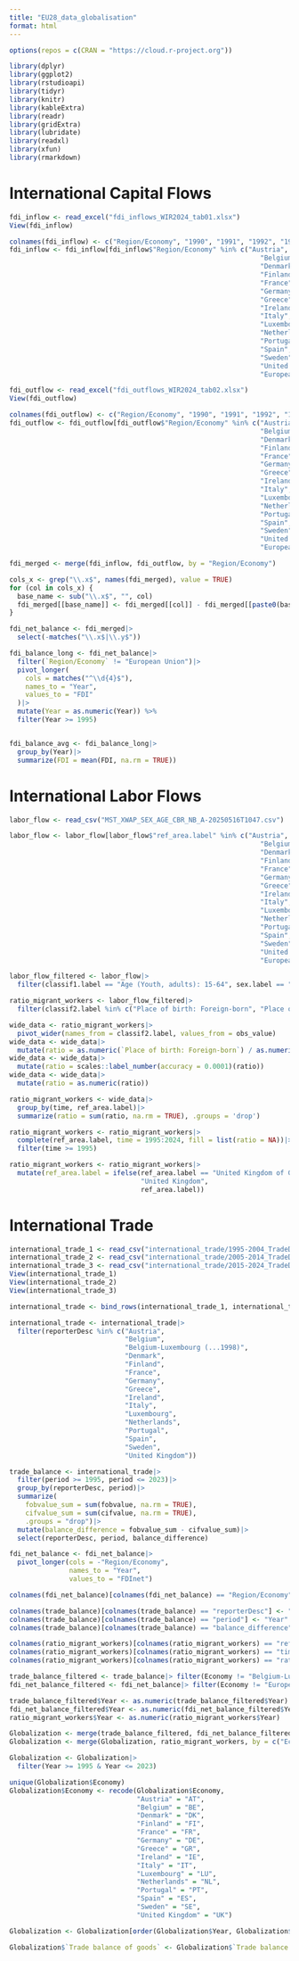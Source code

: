 ```yaml
---
title: "EU28_data_globalisation"
format: html
---
```


```r
options(repos = c(CRAN = "https://cloud.r-project.org"))
```
```r
library(dplyr)
library(ggplot2)
library(rstudioapi)
library(tidyr)
library(knitr)
library(kableExtra)
library(readr)
library(gridExtra)
library(lubridate)
library(readxl)
library(xfun)
library(rmarkdown)
```

# International Capital Flows

```r
fdi_inflow <- read_excel("fdi_inflows_WIR2024_tab01.xlsx")
View(fdi_inflow)
```
```r
colnames(fdi_inflow) <- c("Region/Economy", "1990", "1991", "1992", "1993", "1994", "1995", "1996", "1997", "1998", "1999", "2000", "2001", "2002", "2003", "2004", "2005", "2006", "2007", "2008", "2009", "2010", "2011", "2012", "2013", "2014", "2015", "2016", "2017", "2018", "2019", "2020", "2021", "2022", "2023")
fdi_inflow <- fdi_inflow[fdi_inflow$"Region/Economy" %in% c("Austria",
                                                               "Belgium",
                                                               "Denmark",
                                                               "Finland",
                                                               "France",
                                                               "Germany",
                                                               "Greece",
                                                               "Ireland",
                                                               "Italy",
                                                               "Luxembourg",
                                                               "Netherlands",
                                                               "Portugal",
                                                               "Spain",
                                                               "Sweden",
                                                               "United Kingdom",
                                                               "European Union"),]
```
```r
fdi_outflow <- read_excel("fdi_outflows_WIR2024_tab02.xlsx")
View(fdi_outflow)
```
```r
colnames(fdi_outflow) <- c("Region/Economy", "1990", "1991", "1992", "1993", "1994", "1995", "1996", "1997", "1998", "1999", "2000", "2001", "2002", "2003", "2004", "2005", "2006", "2007", "2008", "2009", "2010", "2011", "2012", "2013", "2014", "2015", "2016", "2017", "2018", "2019", "2020", "2021", "2022", "2023")
fdi_outflow <- fdi_outflow[fdi_outflow$"Region/Economy" %in% c("Austria",
                                                               "Belgium",
                                                               "Denmark",
                                                               "Finland",
                                                               "France",
                                                               "Germany",
                                                               "Greece",
                                                               "Ireland",
                                                               "Italy",
                                                               "Luxembourg",
                                                               "Netherlands",
                                                               "Portugal",
                                                               "Spain",
                                                               "Sweden",
                                                               "United Kingdom",
                                                               "European Union"),]
```
```r
fdi_merged <- merge(fdi_inflow, fdi_outflow, by = "Region/Economy")

cols_x <- grep("\\.x$", names(fdi_merged), value = TRUE)
for (col in cols_x) {
  base_name <- sub("\\.x$", "", col)
  fdi_merged[[base_name]] <- fdi_merged[[col]] - fdi_merged[[paste0(base_name, ".y")]]
}

fdi_net_balance <- fdi_merged|>
  select(-matches("\\.x$|\\.y$"))
```

```r
fdi_balance_long <- fdi_net_balance|>
  filter(`Region/Economy` != "European Union")|>
  pivot_longer(
    cols = matches("^\\d{4}$"),
    names_to = "Year",
    values_to = "FDI"
  )|>
  mutate(Year = as.numeric(Year)) %>%
  filter(Year >= 1995)


fdi_balance_avg <- fdi_balance_long|>
  group_by(Year)|>
  summarize(FDI = mean(FDI, na.rm = TRUE))
```

# International Labor Flows

```r
labor_flow <- read_csv("MST_XWAP_SEX_AGE_CBR_NB_A-20250516T1047.csv")
```
```r
labor_flow <- labor_flow[labor_flow$"ref_area.label" %in% c("Austria",
                                                               "Belgium",
                                                               "Denmark",
                                                               "Finland",
                                                               "France",
                                                               "Germany",
                                                               "Greece",
                                                               "Ireland",
                                                               "Italy",
                                                               "Luxembourg",
                                                               "Netherlands",
                                                               "Portugal",
                                                               "Spain",
                                                               "Sweden",
                                                               "United Kingdom of Great Britain and Northern Ireland",
                                                               "European Union"),]

labor_flow_filtered <- labor_flow|>
  filter(classif1.label == "Age (Youth, adults): 15-64", sex.label == "Total")
```

```r
ratio_migrant_workers <- labor_flow_filtered|>
  filter(classif2.label %in% c("Place of birth: Foreign-born", "Place of birth: Native-born"))

wide_data <- ratio_migrant_workers|>
  pivot_wider(names_from = classif2.label, values_from = obs_value)
wide_data <- wide_data|>
  mutate(ratio = as.numeric(`Place of birth: Foreign-born`) / as.numeric(`Place of birth: Native-born`))
wide_data <- wide_data|>
  mutate(ratio = scales::label_number(accuracy = 0.0001)(ratio))
wide_data <- wide_data|>
  mutate(ratio = as.numeric(ratio))

ratio_migrant_workers <- wide_data|>
  group_by(time, ref_area.label)|>
  summarize(ratio = sum(ratio, na.rm = TRUE), .groups = 'drop')
```
```r
ratio_migrant_workers <- ratio_migrant_workers|>
  complete(ref_area.label, time = 1995:2024, fill = list(ratio = NA))|>
  filter(time >= 1995)

ratio_migrant_workers <- ratio_migrant_workers|>
  mutate(ref_area.label = ifelse(ref_area.label == "United Kingdom of Great Britain and Northern Ireland", 
                                 "United Kingdom", 
                                 ref_area.label))
```
# International Trade

```r
international_trade_1 <- read_csv("international_trade/1995-2004_TradeData_5_16_2025_17_52_30.csv")
international_trade_2 <- read_csv("international_trade/2005-2014_TradeData_5_16_2025_17_53_56.csv")
international_trade_3 <- read_csv("international_trade/2015-2024_TradeData_5_16_2025_17_55_3.csv")
View(international_trade_1)
View(international_trade_2)
View(international_trade_3)
```
```r
international_trade <- bind_rows(international_trade_1, international_trade_2, international_trade_3)

international_trade <- international_trade|>
  filter(reporterDesc %in% c("Austria",
                             "Belgium",
                             "Belgium-Luxembourg (...1998)",
                             "Denmark",
                             "Finland",
                             "France",
                             "Germany",
                             "Greece",
                             "Ireland",
                             "Italy",
                             "Luxembourg",
                             "Netherlands",
                             "Portugal",
                             "Spain",
                             "Sweden",
                             "United Kingdom"))
```
```r
trade_balance <- international_trade|>
  filter(period >= 1995, period <= 2023)|>
  group_by(reporterDesc, period)|>
  summarize(
    fobvalue_sum = sum(fobvalue, na.rm = TRUE),
    cifvalue_sum = sum(cifvalue, na.rm = TRUE),
    .groups = "drop")|>
  mutate(balance_difference = fobvalue_sum - cifvalue_sum)|>
  select(reporterDesc, period, balance_difference)
```
```r
fdi_net_balance <- fdi_net_balance|>
  pivot_longer(cols = -"Region/Economy",
               names_to = "Year",
               values_to = "FDInet")
```
```r
colnames(fdi_net_balance)[colnames(fdi_net_balance) == "Region/Economy"] <- "Economy"

colnames(trade_balance)[colnames(trade_balance) == "reporterDesc"] <- "Economy"
colnames(trade_balance)[colnames(trade_balance) == "period"] <- "Year"
colnames(trade_balance)[colnames(trade_balance) == "balance_difference"] <- "X-M"

colnames(ratio_migrant_workers)[colnames(ratio_migrant_workers) == "ref_area.label"] <- "Economy"
colnames(ratio_migrant_workers)[colnames(ratio_migrant_workers) == "time"] <- "Year"
colnames(ratio_migrant_workers)[colnames(ratio_migrant_workers) == "ratio"] <- "MWr"

trade_balance_filtered <- trade_balance|> filter(Economy != "Belgium-Luxembourg (...1998)")
fdi_net_balance_filtered <- fdi_net_balance|> filter(Economy != "European Union")

trade_balance_filtered$Year <- as.numeric(trade_balance_filtered$Year)
fdi_net_balance_filtered$Year <- as.numeric(fdi_net_balance_filtered$Year)
ratio_migrant_workers$Year <- as.numeric(ratio_migrant_workers$Year)

Globalization <- merge(trade_balance_filtered, fdi_net_balance_filtered, by = c("Economy", "Year"), all = TRUE)
Globalization <- merge(Globalization, ratio_migrant_workers, by = c("Economy", "Year"), all = TRUE)

Globalization <- Globalization|>
  filter(Year >= 1995 & Year <= 2023)
```
```r
unique(Globalization$Economy)
Globalization$Economy <- recode(Globalization$Economy,
                                "Austria" = "AT",
                                "Belgium" = "BE",
                                "Denmark" = "DK",
                                "Finland" = "FI",
                                "France" = "FR",
                                "Germany" = "DE",
                                "Greece" = "GR",
                                "Ireland" = "IE",
                                "Italy" = "IT",
                                "Luxembourg" = "LU",
                                "Netherlands" = "NL",
                                "Portugal" = "PT",
                                "Spain" = "ES",
                                "Sweden" = "SE",
                                "United Kingdom" = "UK")

Globalization <- Globalization[order(Globalization$Year, Globalization$Economy),]

Globalization$`Trade balance of goods` <- Globalization$`Trade balance of goods` / 1e6
```


